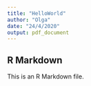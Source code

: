 ```yaml
---
title: "HelloWorld"
author: "Olga"
date: "24/4/2020"
output: pdf_document
---
```


## R Markdown

This is an R Markdown file.